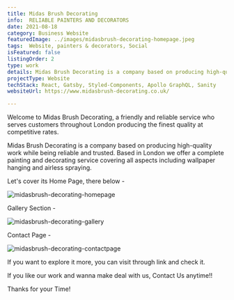 ```yaml
---
title: Midas Brush Decorating
info:  RELIABLE PAINTERS AND DECORATORS
date: 2021-08-18
category: Business Website
featuredImage: ../images/midasbrush-decorating-homepage.jpeg
tags:  Website, painters & decorators, Social
isFeatured: false
listingOrder: 2
type: work
details: Midas Brush Decorating is a company based on producing high-quality work while being reliable and trusted, offering painting and decorating services.
projectType: Website
techStack: React, Gatsby, Styled-Components, Apollo GraphQL, Sanity
websiteUrl: https://www.midasbrush-decorating.co.uk/

---
```


Welcome to Midas Brush Decorating, a friendly and reliable service who serves customers throughout London producing the finest quality at competitive rates.

Midas Brush Decorating is a company based on producing high-quality work while being reliable and trusted. Based in London we offer a complete painting and decorating service covering all aspects including wallpaper hanging and airless spraying.

Let's cover its Home Page, there below - 

![midasbrush-decorating-homepage](../images/midasbrush-decorating-homepage.jpeg)

Gallery Section - 

![midasbrush-decorating-gallery](../images/midasbrush-decorating-gallery.jpeg)

Contact Page - 

![midasbrush-decorating-contactpage](../images/midasbrush-decorating-contactpage.jpeg)

If you want to explore it more, you can visit through link and check it.

If you like our work and wanna make deal with us, Contact Us anytime!!

Thanks for your Time!
 
